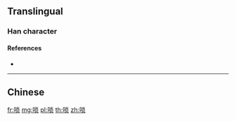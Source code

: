 {{also|嗩}}
==Translingual==

===Han character===
{{Han char|rn=30|rad=口|as=07|sn=10|four=|canj=RFBO|ids=⿰口⿱⺌贝}}

====References====
* {{Han ref|kx=0193.051|hdz=10628.020|uh=5522|ud=21794}}

----

==Chinese==
{{zh-see|嗩}}

[[fr:唢]]
[[mg:唢]]
[[pl:唢]]
[[th:唢]]
[[zh:唢]]